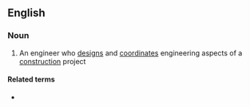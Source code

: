 ==English==

===Noun===
{{en-noun|head=[[project]] [[engineer]]}}

# An engineer who [[design]]s and [[coordinate]]s engineering aspects of a [[construction]] project

====Related terms====
* {{l|en|project engineering}}